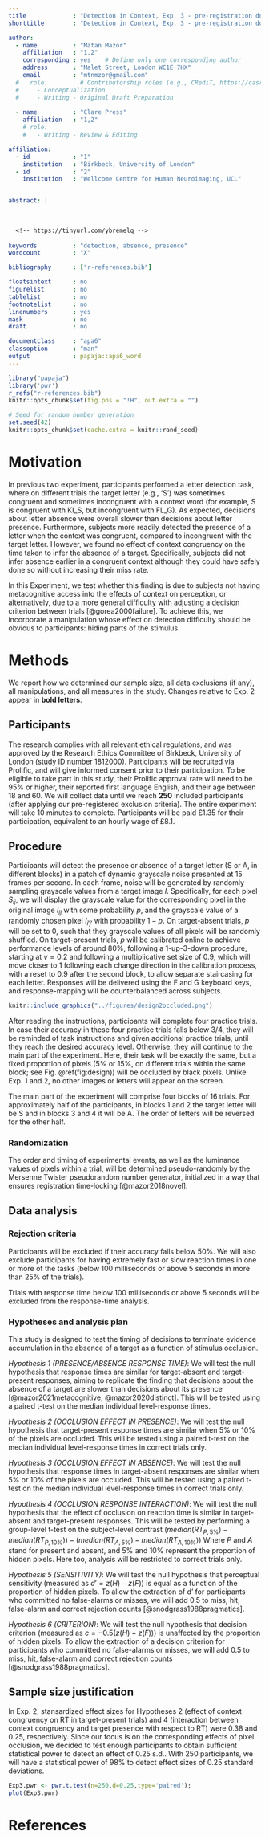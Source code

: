 ```yaml
---
title             : "Detection in Context, Exp. 3 - pre-registration document"
shorttitle        : "Detection in Context, Exp. 3 - pre-registration document"

author: 
  - name          : "Matan Mazor"
    affiliation   : "1,2"
    corresponding : yes    # Define only one corresponding author
    address       : "Malet Street, London WC1E 7HX"
    email         : "mtnmzor@gmail.com"
  #   role:         # Contributorship roles (e.g., CRediT, https://casrai.org/credit/)
  #     - Conceptualization
  #     - Writing - Original Draft Preparation
    
  - name          : "Clare Press"
    affiliation   : "1,2"
    # role:
    #   - Writing - Review & Editing

affiliation:
  - id            : "1"
    institution   : "Birkbeck, University of London"
  - id            : "2"
    institution   : "Wellcome Centre for Human Neuroimaging, UCL"


abstract: |
  
  
  
  <!-- https://tinyurl.com/ybremelq -->
  
keywords          : "detection, absence, presence"
wordcount         : "X"

bibliography      : ["r-references.bib"]

floatsintext      : no
figurelist        : no
tablelist         : no
footnotelist      : no
linenumbers       : yes
mask              : no
draft             : no

documentclass     : "apa6"
classoption       : "man"
output            : papaja::apa6_word
---
```


```r
library("papaja")
library('pwr')
r_refs("r-references.bib")
knitr::opts_chunk$set(fig.pos = "!H", out.extra = "")
```

```r
# Seed for random number generation
set.seed(42)
knitr::opts_chunk$set(cache.extra = knitr::rand_seed)
```

# Motivation

In previous two experiment, participants performed a letter detection task, where on different trials the target letter (e.g., 'S') was sometimes congruent and sometimes incongruent with a context word (for example, S is congruent with KI_S, but incongruent with FL_G). As expected, decisions about letter absence were overall slower than decisions about letter presence. Furthermore, subjects more readily detected the presence of a letter when the context was congruent, compared to incongruent with the target letter. However, we found no effect of context congruency on the time taken to infer the absence of a target. Specifically, subjects did not infer absence earlier in a congruent context although they could have safely done so without increasing their miss rate. 

In this Experiment, we test whether this finding is due to subjects not having metacognitive access into the effects of context on perception, or alternatively, due to a more general difficulty with adjusting a decision criterion between trials [@gorea2000failure]. To achieve this, we incorporate a manipulation whose effect on detection difficulty should be obvious to participants: hiding parts of the stimulus. 


# Methods
We report how we determined our sample size, all data exclusions (if any), all manipulations, and all measures in the study. Changes relative to Exp. 2 appear in **bold letters**.<!-- 21-word solution (Simmons, Nelson & Simonsohn, 2012; retrieved from http://ssrn.com/abstract=2160588) -->

## Participants

The research complies with all relevant ethical regulations, and was approved by the Research Ethics Committee of Birkbeck, University of London (study ID number 1812000). Participants will be recruited via Prolific, and will give informed consent prior to their participation. To be eligible to take part in this study, their Prolific approval rate will need to be 95% or higher, their reported first language English, and their age between 18 and 60. We will  collect data until we reach **250** included participants (after applying our pre-registered exclusion criteria). The entire experiment will take 10 minutes to complete. Participants will be paid £1.35 for their participation, equivalent to an hourly wage of £8.1.

## Procedure

Participants will detect the presence or absence of a target letter (S or A, in different blocks) in a patch of dynamic grayscale noise presented at 15 frames per second. In each frame, noise will be generated by randomly sampling grayscale values from a target image $I$. Specifically, for each pixel $S_{ij}$, we will display the grayscale value for the corresponding pixel in the original image $I_{ij}$ with some probability $p$, and the grayscale value of a randomly chosen pixel $I_{i'j'}$ with probability $1-p$. On target-absent trials, $p$ will be set to $0$, such that they grayscale values of all pixels will be randomly shuffled. On target-present trials, $p$ will be calibrated online to achieve performance levels of around 80%, following a 1-up-3-down procedure, starting at $v=0.2$ and following a multiplicative set size of $0.9$, which will move closer to 1 following each change direction in the calibration process, with a reset to $0.9$ after the second block, to allow separate staircasing for each letter. Responses will be delivered using the F and G keyboard keys, and response-mapping will be counterbalanced across subjects.

```r
knitr::include_graphics("../figures/design2occluded.png")
```

After reading the instructions, participants will complete four practice trials. In case their accuracy in these four practice trials falls below 3/4, they will be reminded of task instructions and given additional practice trials, until they reach the desired accuracy level. Otherwise, they will continue to the main part of the experiment. Here, their task will be exactly the same, but a fixed proportion of pixels (5% or 15%, on different trials within the same block; see Fig. \@ref(fig:design)) will be occluded by black pixels. Unlike Exp. 1 and 2, no other images or letters will appear on the screen. 

The main part of the experiment will comprise four blocks of 16 trials. For approximately half of the participants, in blocks 1 and 2 the target letter will be S and in blocks 3 and 4 it will be A. The order of letters will be reversed for the other half. 

### Randomization

The order and timing of experimental events, as well as the luminance values of pixels within a trial, will be determined pseudo-randomly by the Mersenne Twister pseudorandom number generator, initialized in a way that ensures registration time-locking [@mazor2018novel]. 

## Data analysis

### Rejection criteria

Participants will be excluded if their accuracy falls below 50%. We will also exclude participants for having extremely fast or slow reaction times in one or more of the tasks (below 100 milliseconds or above 5 seconds in more than 25% of the trials). 

Trials with response time below 100 milliseconds or above 5 seconds will be excluded from the response-time analysis.

### Hypotheses and analysis plan

This study is designed to test the timing of decisions to terminate evidence accumulation in the absence of a target as a function of stimulus occlusion.

*Hypothesis 1 (PRESENCE/ABSENCE RESPONSE TIME)*: We will test the null hypothesis that response times are similar for target-absent and target-present responses, aiming to replicate the finding that decisions about the absence of a target are slower than decisions about its presence [@mazor2021metacognitive; @mazor2020distinct]. This will be tested using a paired t-test on the median individual level-response times. 

*Hypothesis 2 (OCCLUSION EFFECT IN PRESENCE)*: We will test the null hypothesis that target-present response times are similar when 5% or 10% of the pixels are occluded. This will be tested using a paired t-test on the median individual level-response times in correct trials only.

*Hypothesis 3 (OCCLUSION EFFECT IN ABSENCE)*: We will test the null hypothesis that response times in target-absent responses are similar when 5% or 10% of the pixels are occluded. This will be tested using a paired t-test on the median individual level-response times in correct trials only.

*Hypothesis 4 (OCCLUSION RESPONSE INTERACTION)*: We will test the null hypothesis that the effect of occlusion on reaction time is similar in target-absent and target-present responses. This will be tested by performing a group-level t-test on the subject-level contrast $(median(RT_{P,5\%})-median(RT_{P,10\%}))-(median(RT_{A,5\%})-median(RT_{A,10\%}))$ Where $P$ and $A$ stand for present and absent, and 5% and 10% represent the proportion of hidden pixels. Here too, analysis will be restricted to correct trials only.

*Hypothesis 5 (SENSITIVITY)*: We will test the null hypothesis that perceptual sensitivity (measured as $d'=z(H)-z(F)$) is equal as a function of the proportion of hidden pixels. To allow the extraction of d' for participants who committed no false-alarms or misses, we will add 0.5 to miss, hit, false-alarm and correct rejection counts [@snodgrass1988pragmatics].

*Hypothesis 6 (CRITERION)*: We will test the null hypothesis that decision criterion (measured as $c=-0.5(z(H)+z(F))$) is unaffected by the proportion of hidden pixels. To allow the extraction of a decision criterion for participants who committed no false-alarms or misses, we will add 0.5 to miss, hit, false-alarm and correct rejection counts [@snodgrass1988pragmatics].


## Sample size justification

In Exp. 2, stansardized effect sizes for Hypotheses 2 (effect of context congruency on RT in target-present trials) and 4 (interaction between context congruency and target presence with respect to RT) were $0.38$ and $0.25$, respectively. Since our focus is on the corresponding effects of pixel occlusion, we decided to test enough participants to obtain sufficient statistical power to detect an effect of 0.25 s.d.. With 250 participants, we will have a statistical power of 98% to detect effect sizes of $0.25$ standard deviations.


```r
Exp3.pwr <- pwr.t.test(n=250,d=0.25,type='paired');
plot(Exp3.pwr)
```

# References

\begingroup
\setlength{\parindent}{-0.5in}
\setlength{\leftskip}{0.5in}

<div id="refs" custom-style="Bibliography"></div>
\endgroup
